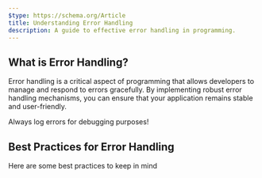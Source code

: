 ```yaml
---
$type: https://schema.org/Article
title: Understanding Error Handling
description: A guide to effective error handling in programming.
---
```


## What is Error Handling?

Error handling is a critical aspect of programming that allows developers to manage and respond to errors gracefully. By implementing robust error handling mechanisms, you can ensure that your application remains stable and user-friendly.

<Alert>Always log errors for debugging purposes!</Alert>

## Best Practices for Error Handling

Here are some best practices to keep in mind